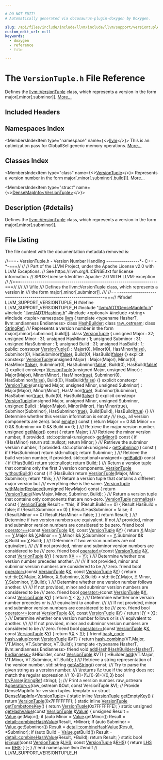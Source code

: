 ```yaml
---

# DO NOT EDIT!
# Automatically generated via docusaurus-plugin-doxygen by Doxygen.

slug: /api/files/include/include/llvm/include/llvm/support/versiontuple-h
custom_edit_url: null
keywords:
  - doxygen
  - reference
  - file

---
```





# The `VersionTuple.h` File Reference

<DoxygenPage pluginConfig={pluginConfig}>

Defines the <a href="/docs/api/classes/llvm/versiontuple">llvm::VersionTuple</a> class, which represents a version in the form major&#91;.minor&#91;.subminor&#93;&#93;. <a href="#details">More...</a>

## Included Headers

<IncludesList>
<IncludesListItem
  filePath="llvm/ADT/DenseMapInfo.h"
  permalink="/docs/api/files/include/include/llvm/include/llvm/adt/densemapinfo-h"
  isLocal="true" />
<IncludesListItem
  filePath="llvm/ADT/Hashing.h"
  permalink="/docs/api/files/include/include/llvm/include/llvm/adt/hashing-h"
  isLocal="true" />
<IncludesListItem
  filePath="optional"
  permalink=""
  isLocal="false" />
<IncludesListItem
  filePath="string"
  permalink=""
  isLocal="false" />
<IncludesListItem
  filePath="tuple"
  permalink=""
  isLocal="false" />
</IncludesList>

## Namespaces Index

<MembersIndex>

<MembersIndexItem
  type="namespace"
  name={<><a href="/docs/api/namespaces/llvm">llvm</a></>}>
This is an optimization pass for GlobalISel generic memory operations. <a href="/docs/api/namespaces/llvm/#details">More...</a>
</MembersIndexItem>

</MembersIndex>

## Classes Index

<MembersIndex>

<MembersIndexItem
  type="class"
  name={<><a href="/docs/api/classes/llvm/versiontuple">VersionTuple</a></>}>
Represents a version number in the form major&#91;.minor&#91;.subminor&#91;.build&#93;&#93;&#93;. <a href="/docs/api/classes/llvm/versiontuple/#details">More...</a>
</MembersIndexItem>

<MembersIndexItem
  type="struct"
  name={<><a href="/docs/api/structs/llvm/densemapinfo-8a7ad65a1a4ccab2a2a6090e1c9e73d8">DenseMapInfo&lt;VersionTuple&gt;</a></>}>
</MembersIndexItem>

</MembersIndex>

## Description {#details}

Defines the <a href="/docs/api/classes/llvm/versiontuple">llvm::VersionTuple</a> class, which represents a version in the form major&#91;.minor&#91;.subminor&#93;&#93;.

## File Listing

The file content with the documentation metadata removed is:

<ProgramListing>

<Link id="l00001" /><CodeLine lineNumber="1"><Highlight kind="comment">//===- VersionTuple.h - Version Number Handling -----------------&#42;- C++ -&#42;-===//</Highlight><Highlight kind="normal"></Highlight></CodeLine>
<Link id="l00002" /><CodeLine lineNumber="2"><Highlight kind="normal"></Highlight><Highlight kind="comment">//</Highlight><Highlight kind="normal"></Highlight></CodeLine>
<Link id="l00003" /><CodeLine lineNumber="3"><Highlight kind="normal"></Highlight><Highlight kind="comment">// Part of the LLVM Project, under the Apache License v2.0 with LLVM Exceptions.</Highlight><Highlight kind="normal"></Highlight></CodeLine>
<Link id="l00004" /><CodeLine lineNumber="4"><Highlight kind="normal"></Highlight><Highlight kind="comment">// See https://llvm.org/LICENSE.txt for license information.</Highlight><Highlight kind="normal"></Highlight></CodeLine>
<Link id="l00005" /><CodeLine lineNumber="5"><Highlight kind="normal"></Highlight><Highlight kind="comment">// SPDX-License-Identifier: Apache-2.0 WITH LLVM-exception</Highlight><Highlight kind="normal"></Highlight></CodeLine>
<Link id="l00006" /><CodeLine lineNumber="6"><Highlight kind="normal"></Highlight><Highlight kind="comment">//</Highlight><Highlight kind="normal"></Highlight></CodeLine>
<Link id="l00007" /><CodeLine lineNumber="7"><Highlight kind="normal"></Highlight><Highlight kind="comment">//===----------------------------------------------------------------------===//</Highlight><Highlight kind="comment"></Highlight></CodeLine>
<Link id="l00008" /><CodeLine lineNumber="8"><Highlight kind="comment">///</Highlight></CodeLine>
<Link id="l00009" /><CodeLine lineNumber="9"><Highlight kind="comment">/// \\file</Highlight></CodeLine>
<Link id="l00010" /><CodeLine lineNumber="10"><Highlight kind="comment">/// Defines the llvm::VersionTuple class, which represents a version in</Highlight></CodeLine>
<Link id="l00011" /><CodeLine lineNumber="11"><Highlight kind="comment">/// the form major&#91;.minor&#91;.subminor&#93;&#93;.</Highlight></CodeLine>
<Link id="l00012" /><CodeLine lineNumber="12"><Highlight kind="comment">///</Highlight><Highlight kind="normal"></Highlight></CodeLine>
<Link id="l00013" /><CodeLine lineNumber="13"><Highlight kind="normal"></Highlight><Highlight kind="comment">//===----------------------------------------------------------------------===//</Highlight><Highlight kind="normal"></Highlight></CodeLine>
<Link id="l00014" /><CodeLine lineNumber="14"><Highlight kind="normal"></Highlight><Highlight kind="preprocessor">#ifndef LLVM&#95;SUPPORT&#95;VERSIONTUPLE&#95;H</Highlight><Highlight kind="normal"></Highlight></CodeLine>
<Link id="l00015" /><CodeLine lineNumber="15"><Highlight kind="normal"></Highlight><Highlight kind="preprocessor">#define LLVM&#95;SUPPORT&#95;VERSIONTUPLE&#95;H</Highlight><Highlight kind="normal"></Highlight></CodeLine>
<Link id="l00016" /><CodeLine lineNumber="16"><Highlight kind="normal"></Highlight></CodeLine>
<Link id="l00017" /><CodeLine lineNumber="17"><Highlight kind="normal"></Highlight><Highlight kind="preprocessor">#include &quot;<a href="/docs/api/files/include/include/llvm/include/llvm/adt/densemapinfo-h">llvm/ADT/DenseMapInfo.h</a>&quot;</Highlight><Highlight kind="normal"></Highlight></CodeLine>
<Link id="l00018" /><CodeLine lineNumber="18"><Highlight kind="normal"></Highlight><Highlight kind="preprocessor">#include &quot;<a href="/docs/api/files/include/include/llvm/include/llvm/adt/hashing-h">llvm/ADT/Hashing.h</a>&quot;</Highlight><Highlight kind="normal"></Highlight></CodeLine>
<Link id="l00019" /><CodeLine lineNumber="19"><Highlight kind="normal"></Highlight><Highlight kind="preprocessor">#include &lt;optional&gt;</Highlight><Highlight kind="normal"></Highlight></CodeLine>
<Link id="l00020" /><CodeLine lineNumber="20"><Highlight kind="normal"></Highlight><Highlight kind="preprocessor">#include &lt;string&gt;</Highlight><Highlight kind="normal"></Highlight></CodeLine>
<Link id="l00021" /><CodeLine lineNumber="21"><Highlight kind="normal"></Highlight><Highlight kind="preprocessor">#include &lt;tuple&gt;</Highlight><Highlight kind="normal"></Highlight></CodeLine>
<Link id="l00022" /><CodeLine lineNumber="22"><Highlight kind="normal"></Highlight></CodeLine>
<Link id="l00023" /><CodeLine lineNumber="23"><Highlight kind="normal"></Highlight><Highlight kind="keyword">namespace </Highlight><Highlight kind="normal"><a href="/docs/api/namespaces/llvm">llvm</a> &#123;</Highlight></CodeLine>
<Link id="l00024" /><CodeLine lineNumber="24"><Highlight kind="normal"></Highlight><Highlight kind="keyword">template</Highlight><Highlight kind="normal"> &lt;</Highlight><Highlight kind="keyword">typename</Highlight><Highlight kind="normal"> HasherT, llvm::endianness Endianness&gt; </Highlight><Highlight kind="keyword">class </Highlight><Highlight kind="normal"><a href="/docs/api/classes/llvm/hashbuilder">HashBuilder</a>;</Highlight></CodeLine>
<Link id="l00025" /><CodeLine lineNumber="25"><Highlight kind="normal"></Highlight><Highlight kind="keyword">class </Highlight><Highlight kind="normal"><a href="/docs/api/classes/llvm/raw-ostream">raw&#95;ostream</a>;</Highlight></CodeLine>
<Link id="l00026" /><CodeLine lineNumber="26"><Highlight kind="normal"></Highlight><Highlight kind="keyword">class </Highlight><Highlight kind="normal"><a href="/docs/api/classes/llvm/stringref">StringRef</a>;</Highlight></CodeLine>
<Link id="l00027" /><CodeLine lineNumber="27"><Highlight kind="normal"></Highlight><Highlight kind="comment"></Highlight></CodeLine>
<Link id="l00028" /><CodeLine lineNumber="28"><Highlight kind="comment">/// Represents a version number in the form major&#91;.minor&#91;.subminor&#91;.build&#93;&#93;&#93;.</Highlight><Highlight kind="normal"></Highlight></CodeLine>
<Link id="l00029" /><CodeLine lineNumber="29" lineLink="/docs/api/classes/llvm/versiontuple"><Highlight kind="normal"></Highlight><Highlight kind="keyword">class </Highlight><Highlight kind="normal"><a href="/docs/api/classes/llvm/versiontuple/#ac6c47874ab14816c01461b8b80f422aa">VersionTuple</a> &#123;</Highlight></CodeLine>
<Link id="l00030" /><CodeLine lineNumber="30"><Highlight kind="normal">  </Highlight><Highlight kind="keywordtype">unsigned</Highlight><Highlight kind="normal"> Major : 32;</Highlight></CodeLine>
<Link id="l00031" /><CodeLine lineNumber="31"><Highlight kind="normal"></Highlight></CodeLine>
<Link id="l00032" /><CodeLine lineNumber="32"><Highlight kind="normal">  </Highlight><Highlight kind="keywordtype">unsigned</Highlight><Highlight kind="normal"> Minor : 31;</Highlight></CodeLine>
<Link id="l00033" /><CodeLine lineNumber="33"><Highlight kind="normal">  </Highlight><Highlight kind="keywordtype">unsigned</Highlight><Highlight kind="normal"> HasMinor : 1;</Highlight></CodeLine>
<Link id="l00034" /><CodeLine lineNumber="34"><Highlight kind="normal"></Highlight></CodeLine>
<Link id="l00035" /><CodeLine lineNumber="35"><Highlight kind="normal">  </Highlight><Highlight kind="keywordtype">unsigned</Highlight><Highlight kind="normal"> Subminor : 31;</Highlight></CodeLine>
<Link id="l00036" /><CodeLine lineNumber="36"><Highlight kind="normal">  </Highlight><Highlight kind="keywordtype">unsigned</Highlight><Highlight kind="normal"> HasSubminor : 1;</Highlight></CodeLine>
<Link id="l00037" /><CodeLine lineNumber="37"><Highlight kind="normal"></Highlight></CodeLine>
<Link id="l00038" /><CodeLine lineNumber="38"><Highlight kind="normal">  </Highlight><Highlight kind="keywordtype">unsigned</Highlight><Highlight kind="normal"> Build : 31;</Highlight></CodeLine>
<Link id="l00039" /><CodeLine lineNumber="39"><Highlight kind="normal">  </Highlight><Highlight kind="keywordtype">unsigned</Highlight><Highlight kind="normal"> HasBuild : 1;</Highlight></CodeLine>
<Link id="l00040" /><CodeLine lineNumber="40"><Highlight kind="normal"></Highlight></CodeLine>
<Link id="l00041" /><CodeLine lineNumber="41"><Highlight kind="normal"></Highlight><Highlight kind="keyword">public</Highlight><Highlight kind="normal">:</Highlight></CodeLine>
<Link id="l00042" /><CodeLine lineNumber="42" lineLink="/docs/api/classes/llvm/versiontuple/#ac6c47874ab14816c01461b8b80f422aa"><Highlight kind="normal">  </Highlight><Highlight kind="keyword">constexpr</Highlight><Highlight kind="normal"> <a href="/docs/api/classes/llvm/versiontuple/#ac6c47874ab14816c01461b8b80f422aa">VersionTuple</a>()</Highlight></CodeLine>
<Link id="l00043" /><CodeLine lineNumber="43"><Highlight kind="normal">      : Major(0), Minor(0), HasMinor(<a href="/docs/api/namespaces/false">false</a>), Subminor(0), HasSubminor(<a href="/docs/api/namespaces/false">false</a>),</Highlight></CodeLine>
<Link id="l00044" /><CodeLine lineNumber="44"><Highlight kind="normal">        Build(0), HasBuild(<a href="/docs/api/namespaces/false">false</a>) &#123;&#125;</Highlight></CodeLine>
<Link id="l00045" /><CodeLine lineNumber="45"><Highlight kind="normal"></Highlight></CodeLine>
<Link id="l00046" /><CodeLine lineNumber="46" lineLink="/docs/api/classes/llvm/versiontuple/#a0029509361e728cbc8473bd70e946dcc"><Highlight kind="normal">  </Highlight><Highlight kind="keyword">explicit</Highlight><Highlight kind="normal"> </Highlight><Highlight kind="keyword">constexpr</Highlight><Highlight kind="normal"> <a href="/docs/api/classes/llvm/versiontuple/#a0029509361e728cbc8473bd70e946dcc">VersionTuple</a>(</Highlight><Highlight kind="keywordtype">unsigned</Highlight><Highlight kind="normal"> Major)</Highlight></CodeLine>
<Link id="l00047" /><CodeLine lineNumber="47"><Highlight kind="normal">      : Major(Major), Minor(0), HasMinor(<a href="/docs/api/namespaces/false">false</a>), Subminor(0),</Highlight></CodeLine>
<Link id="l00048" /><CodeLine lineNumber="48"><Highlight kind="normal">        HasSubminor(<a href="/docs/api/namespaces/false">false</a>), Build(0), HasBuild(<a href="/docs/api/namespaces/false">false</a>) &#123;&#125;</Highlight></CodeLine>
<Link id="l00049" /><CodeLine lineNumber="49"><Highlight kind="normal"></Highlight></CodeLine>
<Link id="l00050" /><CodeLine lineNumber="50" lineLink="/docs/api/classes/llvm/versiontuple/#a4fafd300d1f91dde5d25088bdd016a48"><Highlight kind="normal">  </Highlight><Highlight kind="keyword">explicit</Highlight><Highlight kind="normal"> </Highlight><Highlight kind="keyword">constexpr</Highlight><Highlight kind="normal"> <a href="/docs/api/classes/llvm/versiontuple/#a4fafd300d1f91dde5d25088bdd016a48">VersionTuple</a>(</Highlight><Highlight kind="keywordtype">unsigned</Highlight><Highlight kind="normal"> Major, </Highlight><Highlight kind="keywordtype">unsigned</Highlight><Highlight kind="normal"> Minor)</Highlight></CodeLine>
<Link id="l00051" /><CodeLine lineNumber="51"><Highlight kind="normal">      : Major(Major), Minor(Minor), HasMinor(<a href="/docs/api/files/lib/lib/analysis/basicaliasanalysis-cpp/#af6d5cafbdfc5313e65d990120021a3ec">true</a>), Subminor(0),</Highlight></CodeLine>
<Link id="l00052" /><CodeLine lineNumber="52"><Highlight kind="normal">        HasSubminor(<a href="/docs/api/namespaces/false">false</a>), Build(0), HasBuild(<a href="/docs/api/namespaces/false">false</a>) &#123;&#125;</Highlight></CodeLine>
<Link id="l00053" /><CodeLine lineNumber="53"><Highlight kind="normal"></Highlight></CodeLine>
<Link id="l00054" /><CodeLine lineNumber="54" lineLink="/docs/api/classes/llvm/versiontuple/#a17cefd8047b48e93204f487c3a8ccd35"><Highlight kind="normal">  </Highlight><Highlight kind="keyword">explicit</Highlight><Highlight kind="normal"> </Highlight><Highlight kind="keyword">constexpr</Highlight><Highlight kind="normal"> <a href="/docs/api/classes/llvm/versiontuple/#a17cefd8047b48e93204f487c3a8ccd35">VersionTuple</a>(</Highlight><Highlight kind="keywordtype">unsigned</Highlight><Highlight kind="normal"> Major, </Highlight><Highlight kind="keywordtype">unsigned</Highlight><Highlight kind="normal"> Minor,</Highlight></CodeLine>
<Link id="l00055" /><CodeLine lineNumber="55"><Highlight kind="normal">                                  </Highlight><Highlight kind="keywordtype">unsigned</Highlight><Highlight kind="normal"> Subminor)</Highlight></CodeLine>
<Link id="l00056" /><CodeLine lineNumber="56"><Highlight kind="normal">      : Major(Major), Minor(Minor), HasMinor(<a href="/docs/api/files/lib/lib/analysis/basicaliasanalysis-cpp/#af6d5cafbdfc5313e65d990120021a3ec">true</a>), Subminor(Subminor),</Highlight></CodeLine>
<Link id="l00057" /><CodeLine lineNumber="57"><Highlight kind="normal">        HasSubminor(<a href="/docs/api/files/lib/lib/analysis/basicaliasanalysis-cpp/#af6d5cafbdfc5313e65d990120021a3ec">true</a>), Build(0), HasBuild(<a href="/docs/api/namespaces/false">false</a>) &#123;&#125;</Highlight></CodeLine>
<Link id="l00058" /><CodeLine lineNumber="58"><Highlight kind="normal"></Highlight></CodeLine>
<Link id="l00059" /><CodeLine lineNumber="59" lineLink="/docs/api/classes/llvm/versiontuple/#a11e84ec3d50c411590ee1f544f925526"><Highlight kind="normal">  </Highlight><Highlight kind="keyword">explicit</Highlight><Highlight kind="normal"> </Highlight><Highlight kind="keyword">constexpr</Highlight><Highlight kind="normal"> <a href="/docs/api/classes/llvm/versiontuple/#a11e84ec3d50c411590ee1f544f925526">VersionTuple</a>(</Highlight><Highlight kind="keywordtype">unsigned</Highlight><Highlight kind="normal"> Major, </Highlight><Highlight kind="keywordtype">unsigned</Highlight><Highlight kind="normal"> Minor,</Highlight></CodeLine>
<Link id="l00060" /><CodeLine lineNumber="60"><Highlight kind="normal">                                  </Highlight><Highlight kind="keywordtype">unsigned</Highlight><Highlight kind="normal"> Subminor, </Highlight><Highlight kind="keywordtype">unsigned</Highlight><Highlight kind="normal"> Build)</Highlight></CodeLine>
<Link id="l00061" /><CodeLine lineNumber="61"><Highlight kind="normal">      : Major(Major), Minor(Minor), HasMinor(<a href="/docs/api/files/lib/lib/analysis/basicaliasanalysis-cpp/#af6d5cafbdfc5313e65d990120021a3ec">true</a>), Subminor(Subminor),</Highlight></CodeLine>
<Link id="l00062" /><CodeLine lineNumber="62"><Highlight kind="normal">        HasSubminor(<a href="/docs/api/files/lib/lib/analysis/basicaliasanalysis-cpp/#af6d5cafbdfc5313e65d990120021a3ec">true</a>), Build(Build), HasBuild(<a href="/docs/api/files/lib/lib/analysis/basicaliasanalysis-cpp/#af6d5cafbdfc5313e65d990120021a3ec">true</a>) &#123;&#125;</Highlight></CodeLine>
<Link id="l00063" /><CodeLine lineNumber="63"><Highlight kind="normal"></Highlight><Highlight kind="comment"></Highlight></CodeLine>
<Link id="l00064" /><CodeLine lineNumber="64"><Highlight kind="comment">  /// Determine whether this version information is empty</Highlight></CodeLine>
<Link id="l00065" /><CodeLine lineNumber="65"><Highlight kind="comment">  /// (e.g., all version components are zero).</Highlight><Highlight kind="normal"></Highlight></CodeLine>
<Link id="l00066" /><CodeLine lineNumber="66" lineLink="/docs/api/classes/llvm/versiontuple/#ad07e5841d788dc29bdda972b3f92be6b"><Highlight kind="normal">  </Highlight><Highlight kind="keywordtype">bool</Highlight><Highlight kind="normal"> <a href="/docs/api/classes/llvm/versiontuple/#ad07e5841d788dc29bdda972b3f92be6b">empty</a>()</Highlight><Highlight kind="keyword"> const </Highlight><Highlight kind="normal">&#123;</Highlight></CodeLine>
<Link id="l00067" /><CodeLine lineNumber="67"><Highlight kind="normal">    </Highlight><Highlight kind="keywordflow">return</Highlight><Highlight kind="normal"> Major == 0 &amp;&amp; Minor == 0 &amp;&amp; Subminor == 0 &amp;&amp; Build == 0;</Highlight></CodeLine>
<Link id="l00068" /><CodeLine lineNumber="68"><Highlight kind="normal">  &#125;</Highlight></CodeLine>
<Link id="l00069" /><CodeLine lineNumber="69"><Highlight kind="normal"></Highlight><Highlight kind="comment"></Highlight></CodeLine>
<Link id="l00070" /><CodeLine lineNumber="70"><Highlight kind="comment">  /// Retrieve the major version number.</Highlight><Highlight kind="normal"></Highlight></CodeLine>
<Link id="l00071" /><CodeLine lineNumber="71" lineLink="/docs/api/classes/llvm/versiontuple/#a56a72b8793b8e0df7217c9b19a83320b"><Highlight kind="normal">  </Highlight><Highlight kind="keywordtype">unsigned</Highlight><Highlight kind="normal"> <a href="/docs/api/classes/llvm/versiontuple/#a56a72b8793b8e0df7217c9b19a83320b">getMajor</a>()</Highlight><Highlight kind="keyword"> const </Highlight><Highlight kind="normal">&#123; </Highlight><Highlight kind="keywordflow">return</Highlight><Highlight kind="normal"> Major; &#125;</Highlight></CodeLine>
<Link id="l00072" /><CodeLine lineNumber="72"><Highlight kind="normal"></Highlight><Highlight kind="comment"></Highlight></CodeLine>
<Link id="l00073" /><CodeLine lineNumber="73"><Highlight kind="comment">  /// Retrieve the minor version number, if provided.</Highlight><Highlight kind="normal"></Highlight></CodeLine>
<Link id="l00074" /><CodeLine lineNumber="74" lineLink="/docs/api/classes/llvm/versiontuple/#af16679f141c8a480a1e6dcc0b8bcf5de"><Highlight kind="normal">  std::optional&lt;unsigned&gt; <a href="/docs/api/classes/llvm/versiontuple/#af16679f141c8a480a1e6dcc0b8bcf5de">getMinor</a>()</Highlight><Highlight kind="keyword"> const </Highlight><Highlight kind="normal">&#123;</Highlight></CodeLine>
<Link id="l00075" /><CodeLine lineNumber="75"><Highlight kind="normal">    </Highlight><Highlight kind="keywordflow">if</Highlight><Highlight kind="normal"> (!HasMinor)</Highlight></CodeLine>
<Link id="l00076" /><CodeLine lineNumber="76"><Highlight kind="normal">      </Highlight><Highlight kind="keywordflow">return</Highlight><Highlight kind="normal"> std::nullopt;</Highlight></CodeLine>
<Link id="l00077" /><CodeLine lineNumber="77"><Highlight kind="normal">    </Highlight><Highlight kind="keywordflow">return</Highlight><Highlight kind="normal"> Minor;</Highlight></CodeLine>
<Link id="l00078" /><CodeLine lineNumber="78"><Highlight kind="normal">  &#125;</Highlight></CodeLine>
<Link id="l00079" /><CodeLine lineNumber="79"><Highlight kind="normal"></Highlight><Highlight kind="comment"></Highlight></CodeLine>
<Link id="l00080" /><CodeLine lineNumber="80"><Highlight kind="comment">  /// Retrieve the subminor version number, if provided.</Highlight><Highlight kind="normal"></Highlight></CodeLine>
<Link id="l00081" /><CodeLine lineNumber="81" lineLink="/docs/api/classes/llvm/versiontuple/#aa338b51f08e9ffa7fb62c92276d9c7a6"><Highlight kind="normal">  std::optional&lt;unsigned&gt; <a href="/docs/api/classes/llvm/versiontuple/#aa338b51f08e9ffa7fb62c92276d9c7a6">getSubminor</a>()</Highlight><Highlight kind="keyword"> const </Highlight><Highlight kind="normal">&#123;</Highlight></CodeLine>
<Link id="l00082" /><CodeLine lineNumber="82"><Highlight kind="normal">    </Highlight><Highlight kind="keywordflow">if</Highlight><Highlight kind="normal"> (!HasSubminor)</Highlight></CodeLine>
<Link id="l00083" /><CodeLine lineNumber="83"><Highlight kind="normal">      </Highlight><Highlight kind="keywordflow">return</Highlight><Highlight kind="normal"> std::nullopt;</Highlight></CodeLine>
<Link id="l00084" /><CodeLine lineNumber="84"><Highlight kind="normal">    </Highlight><Highlight kind="keywordflow">return</Highlight><Highlight kind="normal"> Subminor;</Highlight></CodeLine>
<Link id="l00085" /><CodeLine lineNumber="85"><Highlight kind="normal">  &#125;</Highlight></CodeLine>
<Link id="l00086" /><CodeLine lineNumber="86"><Highlight kind="normal"></Highlight><Highlight kind="comment"></Highlight></CodeLine>
<Link id="l00087" /><CodeLine lineNumber="87"><Highlight kind="comment">  /// Retrieve the build version number, if provided.</Highlight><Highlight kind="normal"></Highlight></CodeLine>
<Link id="l00088" /><CodeLine lineNumber="88" lineLink="/docs/api/classes/llvm/versiontuple/#a0b8d89db4df7a9531acda660c39fe064"><Highlight kind="normal">  std::optional&lt;unsigned&gt; <a href="/docs/api/classes/llvm/versiontuple/#a0b8d89db4df7a9531acda660c39fe064">getBuild</a>()</Highlight><Highlight kind="keyword"> const </Highlight><Highlight kind="normal">&#123;</Highlight></CodeLine>
<Link id="l00089" /><CodeLine lineNumber="89"><Highlight kind="normal">    </Highlight><Highlight kind="keywordflow">if</Highlight><Highlight kind="normal"> (!HasBuild)</Highlight></CodeLine>
<Link id="l00090" /><CodeLine lineNumber="90"><Highlight kind="normal">      </Highlight><Highlight kind="keywordflow">return</Highlight><Highlight kind="normal"> std::nullopt;</Highlight></CodeLine>
<Link id="l00091" /><CodeLine lineNumber="91"><Highlight kind="normal">    </Highlight><Highlight kind="keywordflow">return</Highlight><Highlight kind="normal"> Build;</Highlight></CodeLine>
<Link id="l00092" /><CodeLine lineNumber="92"><Highlight kind="normal">  &#125;</Highlight></CodeLine>
<Link id="l00093" /><CodeLine lineNumber="93"><Highlight kind="normal"></Highlight><Highlight kind="comment"></Highlight></CodeLine>
<Link id="l00094" /><CodeLine lineNumber="94"><Highlight kind="comment">  /// Return a version tuple that contains only the first 3 version components.</Highlight><Highlight kind="normal"></Highlight></CodeLine>
<Link id="l00095" /><CodeLine lineNumber="95" lineLink="/docs/api/classes/llvm/versiontuple/#adc90095092925304e8aafb24578d34df"><Highlight kind="normal">  <a href="/docs/api/classes/llvm/versiontuple/#ac6c47874ab14816c01461b8b80f422aa">VersionTuple</a> <a href="/docs/api/classes/llvm/versiontuple/#adc90095092925304e8aafb24578d34df">withoutBuild</a>()</Highlight><Highlight kind="keyword"> const </Highlight><Highlight kind="normal">&#123;</Highlight></CodeLine>
<Link id="l00096" /><CodeLine lineNumber="96"><Highlight kind="normal">    </Highlight><Highlight kind="keywordflow">if</Highlight><Highlight kind="normal"> (HasBuild)</Highlight></CodeLine>
<Link id="l00097" /><CodeLine lineNumber="97"><Highlight kind="normal">      </Highlight><Highlight kind="keywordflow">return</Highlight><Highlight kind="normal"> <a href="/docs/api/classes/llvm/versiontuple/#ac6c47874ab14816c01461b8b80f422aa">VersionTuple</a>(Major, Minor, Subminor);</Highlight></CodeLine>
<Link id="l00098" /><CodeLine lineNumber="98"><Highlight kind="normal">    </Highlight><Highlight kind="keywordflow">return</Highlight><Highlight kind="normal"> &#42;</Highlight><Highlight kind="keyword">this</Highlight><Highlight kind="normal">;</Highlight></CodeLine>
<Link id="l00099" /><CodeLine lineNumber="99"><Highlight kind="normal">  &#125;</Highlight></CodeLine>
<Link id="l00100" /><CodeLine lineNumber="100"><Highlight kind="normal"></Highlight><Highlight kind="comment"></Highlight></CodeLine>
<Link id="l00101" /><CodeLine lineNumber="101"><Highlight kind="comment">  /// Return a version tuple that contains a different major version but</Highlight></CodeLine>
<Link id="l00102" /><CodeLine lineNumber="102"><Highlight kind="comment">  /// everything else is the same.</Highlight><Highlight kind="normal"></Highlight></CodeLine>
<Link id="l00103" /><CodeLine lineNumber="103" lineLink="/docs/api/classes/llvm/versiontuple/#acb88b8d5103f0af97a7d734a5f440d53"><Highlight kind="normal">  <a href="/docs/api/classes/llvm/versiontuple/#ac6c47874ab14816c01461b8b80f422aa">VersionTuple</a> <a href="/docs/api/classes/llvm/versiontuple/#acb88b8d5103f0af97a7d734a5f440d53">withMajorReplaced</a>(</Highlight><Highlight kind="keywordtype">unsigned</Highlight><Highlight kind="normal"> NewMajor)</Highlight><Highlight kind="keyword"> const </Highlight><Highlight kind="normal">&#123;</Highlight></CodeLine>
<Link id="l00104" /><CodeLine lineNumber="104"><Highlight kind="normal">    </Highlight><Highlight kind="keywordflow">return</Highlight><Highlight kind="normal"> <a href="/docs/api/classes/llvm/versiontuple/#ac6c47874ab14816c01461b8b80f422aa">VersionTuple</a>(NewMajor, Minor, Subminor, Build);</Highlight></CodeLine>
<Link id="l00105" /><CodeLine lineNumber="105"><Highlight kind="normal">  &#125;</Highlight></CodeLine>
<Link id="l00106" /><CodeLine lineNumber="106"><Highlight kind="normal"></Highlight><Highlight kind="comment"></Highlight></CodeLine>
<Link id="l00107" /><CodeLine lineNumber="107"><Highlight kind="comment">  /// Return a version tuple that contains only components that are non-zero.</Highlight><Highlight kind="normal"></Highlight></CodeLine>
<Link id="l00108" /><CodeLine lineNumber="108" lineLink="/docs/api/classes/llvm/versiontuple/#a9bd6dd1998046863777a94bcf2ac65db"><Highlight kind="normal">  <a href="/docs/api/classes/llvm/versiontuple/#ac6c47874ab14816c01461b8b80f422aa">VersionTuple</a> <a href="/docs/api/classes/llvm/versiontuple/#a9bd6dd1998046863777a94bcf2ac65db">normalize</a>()</Highlight><Highlight kind="keyword"> const </Highlight><Highlight kind="normal">&#123;</Highlight></CodeLine>
<Link id="l00109" /><CodeLine lineNumber="109"><Highlight kind="normal">    <a href="/docs/api/classes/llvm/versiontuple/#ac6c47874ab14816c01461b8b80f422aa">VersionTuple</a> Result = &#42;</Highlight><Highlight kind="keyword">this</Highlight><Highlight kind="normal">;</Highlight></CodeLine>
<Link id="l00110" /><CodeLine lineNumber="110"><Highlight kind="normal">    </Highlight><Highlight kind="keywordflow">if</Highlight><Highlight kind="normal"> (Result.Build == 0) &#123;</Highlight></CodeLine>
<Link id="l00111" /><CodeLine lineNumber="111"><Highlight kind="normal">      Result.HasBuild = </Highlight><Highlight kind="keyword">false</Highlight><Highlight kind="normal">;</Highlight></CodeLine>
<Link id="l00112" /><CodeLine lineNumber="112"><Highlight kind="normal">      </Highlight><Highlight kind="keywordflow">if</Highlight><Highlight kind="normal"> (Result.Subminor == 0) &#123;</Highlight></CodeLine>
<Link id="l00113" /><CodeLine lineNumber="113"><Highlight kind="normal">        Result.HasSubminor = </Highlight><Highlight kind="keyword">false</Highlight><Highlight kind="normal">;</Highlight></CodeLine>
<Link id="l00114" /><CodeLine lineNumber="114"><Highlight kind="normal">        </Highlight><Highlight kind="keywordflow">if</Highlight><Highlight kind="normal"> (Result.Minor == 0)</Highlight></CodeLine>
<Link id="l00115" /><CodeLine lineNumber="115"><Highlight kind="normal">          Result.HasMinor = </Highlight><Highlight kind="keyword">false</Highlight><Highlight kind="normal">;</Highlight></CodeLine>
<Link id="l00116" /><CodeLine lineNumber="116"><Highlight kind="normal">      &#125;</Highlight></CodeLine>
<Link id="l00117" /><CodeLine lineNumber="117"><Highlight kind="normal">    &#125;</Highlight></CodeLine>
<Link id="l00118" /><CodeLine lineNumber="118"><Highlight kind="normal">    </Highlight><Highlight kind="keywordflow">return</Highlight><Highlight kind="normal"> Result;</Highlight></CodeLine>
<Link id="l00119" /><CodeLine lineNumber="119"><Highlight kind="normal">  &#125;</Highlight></CodeLine>
<Link id="l00120" /><CodeLine lineNumber="120"><Highlight kind="normal"></Highlight><Highlight kind="comment"></Highlight></CodeLine>
<Link id="l00121" /><CodeLine lineNumber="121"><Highlight kind="comment">  /// Determine if two version numbers are equivalent. If not</Highlight></CodeLine>
<Link id="l00122" /><CodeLine lineNumber="122"><Highlight kind="comment">  /// provided, minor and subminor version numbers are considered to be zero.</Highlight><Highlight kind="normal"></Highlight></CodeLine>
<Link id="l00123" /><CodeLine lineNumber="123" lineLink="/docs/api/classes/llvm/versiontuple/#ae7e9308b6336e026f1f64d6e032f6568"><Highlight kind="normal">  </Highlight><Highlight kind="keyword">friend</Highlight><Highlight kind="normal"> </Highlight><Highlight kind="keywordtype">bool</Highlight><Highlight kind="normal"> <a href="/docs/api/classes/llvm/versiontuple/#ae7e9308b6336e026f1f64d6e032f6568">operator==</a>(</Highlight><Highlight kind="keyword">const</Highlight><Highlight kind="normal"> <a href="/docs/api/classes/llvm/versiontuple/#ac6c47874ab14816c01461b8b80f422aa">VersionTuple</a> &amp;<a href="/docs/api/files/lib/lib/tablegen/tablegenbackendskeleton-cpp/#ab60f28d7a141ac46ccc200176a1bca8b">X</a>, </Highlight><Highlight kind="keyword">const</Highlight><Highlight kind="normal"> <a href="/docs/api/classes/llvm/versiontuple/#ac6c47874ab14816c01461b8b80f422aa">VersionTuple</a> &amp;<a href="/docs/api/files/lib/lib/tablegen/tablegenbackendskeleton-cpp/#a262774d3e5186511427e5b2414a85f7f">Y</a>) &#123;</Highlight></CodeLine>
<Link id="l00124" /><CodeLine lineNumber="124"><Highlight kind="normal">    </Highlight><Highlight kind="keywordflow">return</Highlight><Highlight kind="normal"> <a href="/docs/api/files/lib/lib/tablegen/tablegenbackendskeleton-cpp/#ab60f28d7a141ac46ccc200176a1bca8b">X</a>.Major == <a href="/docs/api/files/lib/lib/tablegen/tablegenbackendskeleton-cpp/#a262774d3e5186511427e5b2414a85f7f">Y</a>.Major &amp;&amp; <a href="/docs/api/files/lib/lib/tablegen/tablegenbackendskeleton-cpp/#ab60f28d7a141ac46ccc200176a1bca8b">X</a>.Minor == <a href="/docs/api/files/lib/lib/tablegen/tablegenbackendskeleton-cpp/#a262774d3e5186511427e5b2414a85f7f">Y</a>.Minor &amp;&amp;</Highlight></CodeLine>
<Link id="l00125" /><CodeLine lineNumber="125"><Highlight kind="normal">           <a href="/docs/api/files/lib/lib/tablegen/tablegenbackendskeleton-cpp/#ab60f28d7a141ac46ccc200176a1bca8b">X</a>.Subminor == <a href="/docs/api/files/lib/lib/tablegen/tablegenbackendskeleton-cpp/#a262774d3e5186511427e5b2414a85f7f">Y</a>.Subminor &amp;&amp; <a href="/docs/api/files/lib/lib/tablegen/tablegenbackendskeleton-cpp/#ab60f28d7a141ac46ccc200176a1bca8b">X</a>.Build == <a href="/docs/api/files/lib/lib/tablegen/tablegenbackendskeleton-cpp/#a262774d3e5186511427e5b2414a85f7f">Y</a>.Build;</Highlight></CodeLine>
<Link id="l00126" /><CodeLine lineNumber="126"><Highlight kind="normal">  &#125;</Highlight></CodeLine>
<Link id="l00127" /><CodeLine lineNumber="127"><Highlight kind="normal"></Highlight><Highlight kind="comment"></Highlight></CodeLine>
<Link id="l00128" /><CodeLine lineNumber="128"><Highlight kind="comment">  /// Determine if two version numbers are not equivalent.</Highlight></CodeLine>
<Link id="l00129" /><CodeLine lineNumber="129"><Highlight kind="comment">  ///</Highlight></CodeLine>
<Link id="l00130" /><CodeLine lineNumber="130"><Highlight kind="comment">  /// If not provided, minor and subminor version numbers are considered to be</Highlight></CodeLine>
<Link id="l00131" /><CodeLine lineNumber="131"><Highlight kind="comment">  /// zero.</Highlight><Highlight kind="normal"></Highlight></CodeLine>
<Link id="l00132" /><CodeLine lineNumber="132" lineLink="/docs/api/classes/llvm/versiontuple/#a2df0d29865eb0a29cb5a3949d15d5c87"><Highlight kind="normal">  </Highlight><Highlight kind="keyword">friend</Highlight><Highlight kind="normal"> </Highlight><Highlight kind="keywordtype">bool</Highlight><Highlight kind="normal"> <a href="/docs/api/classes/llvm/versiontuple/#a2df0d29865eb0a29cb5a3949d15d5c87">operator!=</a>(</Highlight><Highlight kind="keyword">const</Highlight><Highlight kind="normal"> <a href="/docs/api/classes/llvm/versiontuple/#ac6c47874ab14816c01461b8b80f422aa">VersionTuple</a> &amp;<a href="/docs/api/files/lib/lib/tablegen/tablegenbackendskeleton-cpp/#ab60f28d7a141ac46ccc200176a1bca8b">X</a>, </Highlight><Highlight kind="keyword">const</Highlight><Highlight kind="normal"> <a href="/docs/api/classes/llvm/versiontuple/#ac6c47874ab14816c01461b8b80f422aa">VersionTuple</a> &amp;<a href="/docs/api/files/lib/lib/tablegen/tablegenbackendskeleton-cpp/#a262774d3e5186511427e5b2414a85f7f">Y</a>) &#123;</Highlight></CodeLine>
<Link id="l00133" /><CodeLine lineNumber="133"><Highlight kind="normal">    </Highlight><Highlight kind="keywordflow">return</Highlight><Highlight kind="normal"> !(<a href="/docs/api/files/lib/lib/tablegen/tablegenbackendskeleton-cpp/#ab60f28d7a141ac46ccc200176a1bca8b">X</a> == <a href="/docs/api/files/lib/lib/tablegen/tablegenbackendskeleton-cpp/#a262774d3e5186511427e5b2414a85f7f">Y</a>);</Highlight></CodeLine>
<Link id="l00134" /><CodeLine lineNumber="134"><Highlight kind="normal">  &#125;</Highlight></CodeLine>
<Link id="l00135" /><CodeLine lineNumber="135"><Highlight kind="normal"></Highlight><Highlight kind="comment"></Highlight></CodeLine>
<Link id="l00136" /><CodeLine lineNumber="136"><Highlight kind="comment">  /// Determine whether one version number precedes another.</Highlight></CodeLine>
<Link id="l00137" /><CodeLine lineNumber="137"><Highlight kind="comment">  ///</Highlight></CodeLine>
<Link id="l00138" /><CodeLine lineNumber="138"><Highlight kind="comment">  /// If not provided, minor and subminor version numbers are considered to be</Highlight></CodeLine>
<Link id="l00139" /><CodeLine lineNumber="139"><Highlight kind="comment">  /// zero.</Highlight><Highlight kind="normal"></Highlight></CodeLine>
<Link id="l00140" /><CodeLine lineNumber="140" lineLink="/docs/api/classes/llvm/versiontuple/#a39cddc153cb3f1ef644fb30db5734b15"><Highlight kind="normal">  </Highlight><Highlight kind="keyword">friend</Highlight><Highlight kind="normal"> </Highlight><Highlight kind="keywordtype">bool</Highlight><Highlight kind="normal"> <a href="/docs/api/classes/llvm/versiontuple/#a39cddc153cb3f1ef644fb30db5734b15">operator&lt;</a>(</Highlight><Highlight kind="keyword">const</Highlight><Highlight kind="normal"> <a href="/docs/api/classes/llvm/versiontuple/#ac6c47874ab14816c01461b8b80f422aa">VersionTuple</a> &amp;<a href="/docs/api/files/lib/lib/tablegen/tablegenbackendskeleton-cpp/#ab60f28d7a141ac46ccc200176a1bca8b">X</a>, </Highlight><Highlight kind="keyword">const</Highlight><Highlight kind="normal"> <a href="/docs/api/classes/llvm/versiontuple/#ac6c47874ab14816c01461b8b80f422aa">VersionTuple</a> &amp;<a href="/docs/api/files/lib/lib/tablegen/tablegenbackendskeleton-cpp/#a262774d3e5186511427e5b2414a85f7f">Y</a>) &#123;</Highlight></CodeLine>
<Link id="l00141" /><CodeLine lineNumber="141"><Highlight kind="normal">    </Highlight><Highlight kind="keywordflow">return</Highlight><Highlight kind="normal"> std::tie(<a href="/docs/api/files/lib/lib/tablegen/tablegenbackendskeleton-cpp/#ab60f28d7a141ac46ccc200176a1bca8b">X</a>.Major, <a href="/docs/api/files/lib/lib/tablegen/tablegenbackendskeleton-cpp/#ab60f28d7a141ac46ccc200176a1bca8b">X</a>.Minor, <a href="/docs/api/files/lib/lib/tablegen/tablegenbackendskeleton-cpp/#ab60f28d7a141ac46ccc200176a1bca8b">X</a>.Subminor, <a href="/docs/api/files/lib/lib/tablegen/tablegenbackendskeleton-cpp/#ab60f28d7a141ac46ccc200176a1bca8b">X</a>.Build) &lt;</Highlight></CodeLine>
<Link id="l00142" /><CodeLine lineNumber="142"><Highlight kind="normal">           std::tie(<a href="/docs/api/files/lib/lib/tablegen/tablegenbackendskeleton-cpp/#a262774d3e5186511427e5b2414a85f7f">Y</a>.Major, <a href="/docs/api/files/lib/lib/tablegen/tablegenbackendskeleton-cpp/#a262774d3e5186511427e5b2414a85f7f">Y</a>.Minor, <a href="/docs/api/files/lib/lib/tablegen/tablegenbackendskeleton-cpp/#a262774d3e5186511427e5b2414a85f7f">Y</a>.Subminor, <a href="/docs/api/files/lib/lib/tablegen/tablegenbackendskeleton-cpp/#a262774d3e5186511427e5b2414a85f7f">Y</a>.Build);</Highlight></CodeLine>
<Link id="l00143" /><CodeLine lineNumber="143"><Highlight kind="normal">  &#125;</Highlight></CodeLine>
<Link id="l00144" /><CodeLine lineNumber="144"><Highlight kind="normal"></Highlight><Highlight kind="comment"></Highlight></CodeLine>
<Link id="l00145" /><CodeLine lineNumber="145"><Highlight kind="comment">  /// Determine whether one version number follows another.</Highlight></CodeLine>
<Link id="l00146" /><CodeLine lineNumber="146"><Highlight kind="comment">  ///</Highlight></CodeLine>
<Link id="l00147" /><CodeLine lineNumber="147"><Highlight kind="comment">  /// If not provided, minor and subminor version numbers are considered to be</Highlight></CodeLine>
<Link id="l00148" /><CodeLine lineNumber="148"><Highlight kind="comment">  /// zero.</Highlight><Highlight kind="normal"></Highlight></CodeLine>
<Link id="l00149" /><CodeLine lineNumber="149" lineLink="/docs/api/classes/llvm/versiontuple/#af2c7a3c38cdcec673b1b89ae99a6f73b"><Highlight kind="normal">  </Highlight><Highlight kind="keyword">friend</Highlight><Highlight kind="normal"> </Highlight><Highlight kind="keywordtype">bool</Highlight><Highlight kind="normal"> <a href="/docs/api/classes/llvm/versiontuple/#af2c7a3c38cdcec673b1b89ae99a6f73b">operator&gt;</a>(</Highlight><Highlight kind="keyword">const</Highlight><Highlight kind="normal"> <a href="/docs/api/classes/llvm/versiontuple/#ac6c47874ab14816c01461b8b80f422aa">VersionTuple</a> &amp;<a href="/docs/api/files/lib/lib/tablegen/tablegenbackendskeleton-cpp/#ab60f28d7a141ac46ccc200176a1bca8b">X</a>, </Highlight><Highlight kind="keyword">const</Highlight><Highlight kind="normal"> <a href="/docs/api/classes/llvm/versiontuple/#ac6c47874ab14816c01461b8b80f422aa">VersionTuple</a> &amp;<a href="/docs/api/files/lib/lib/tablegen/tablegenbackendskeleton-cpp/#a262774d3e5186511427e5b2414a85f7f">Y</a>) &#123;</Highlight></CodeLine>
<Link id="l00150" /><CodeLine lineNumber="150"><Highlight kind="normal">    </Highlight><Highlight kind="keywordflow">return</Highlight><Highlight kind="normal"> <a href="/docs/api/files/lib/lib/tablegen/tablegenbackendskeleton-cpp/#a262774d3e5186511427e5b2414a85f7f">Y</a> &lt; <a href="/docs/api/files/lib/lib/tablegen/tablegenbackendskeleton-cpp/#ab60f28d7a141ac46ccc200176a1bca8b">X</a>;</Highlight></CodeLine>
<Link id="l00151" /><CodeLine lineNumber="151"><Highlight kind="normal">  &#125;</Highlight></CodeLine>
<Link id="l00152" /><CodeLine lineNumber="152"><Highlight kind="normal"></Highlight><Highlight kind="comment"></Highlight></CodeLine>
<Link id="l00153" /><CodeLine lineNumber="153"><Highlight kind="comment">  /// Determine whether one version number precedes or is</Highlight></CodeLine>
<Link id="l00154" /><CodeLine lineNumber="154"><Highlight kind="comment">  /// equivalent to another.</Highlight></CodeLine>
<Link id="l00155" /><CodeLine lineNumber="155"><Highlight kind="comment">  ///</Highlight></CodeLine>
<Link id="l00156" /><CodeLine lineNumber="156"><Highlight kind="comment">  /// If not provided, minor and subminor version numbers are considered to be</Highlight></CodeLine>
<Link id="l00157" /><CodeLine lineNumber="157"><Highlight kind="comment">  /// zero.</Highlight><Highlight kind="normal"></Highlight></CodeLine>
<Link id="l00158" /><CodeLine lineNumber="158" lineLink="/docs/api/classes/llvm/versiontuple/#a02a93796d3d8996191d14c9aa729d646"><Highlight kind="normal">  </Highlight><Highlight kind="keyword">friend</Highlight><Highlight kind="normal"> </Highlight><Highlight kind="keywordtype">bool</Highlight><Highlight kind="normal"> <a href="/docs/api/classes/llvm/versiontuple/#a02a93796d3d8996191d14c9aa729d646">operator&lt;=</a>(</Highlight><Highlight kind="keyword">const</Highlight><Highlight kind="normal"> <a href="/docs/api/classes/llvm/versiontuple/#ac6c47874ab14816c01461b8b80f422aa">VersionTuple</a> &amp;<a href="/docs/api/files/lib/lib/tablegen/tablegenbackendskeleton-cpp/#ab60f28d7a141ac46ccc200176a1bca8b">X</a>, </Highlight><Highlight kind="keyword">const</Highlight><Highlight kind="normal"> <a href="/docs/api/classes/llvm/versiontuple/#ac6c47874ab14816c01461b8b80f422aa">VersionTuple</a> &amp;<a href="/docs/api/files/lib/lib/tablegen/tablegenbackendskeleton-cpp/#a262774d3e5186511427e5b2414a85f7f">Y</a>) &#123;</Highlight></CodeLine>
<Link id="l00159" /><CodeLine lineNumber="159"><Highlight kind="normal">    </Highlight><Highlight kind="keywordflow">return</Highlight><Highlight kind="normal"> !(<a href="/docs/api/files/lib/lib/tablegen/tablegenbackendskeleton-cpp/#a262774d3e5186511427e5b2414a85f7f">Y</a> &lt; <a href="/docs/api/files/lib/lib/tablegen/tablegenbackendskeleton-cpp/#ab60f28d7a141ac46ccc200176a1bca8b">X</a>);</Highlight></CodeLine>
<Link id="l00160" /><CodeLine lineNumber="160"><Highlight kind="normal">  &#125;</Highlight></CodeLine>
<Link id="l00161" /><CodeLine lineNumber="161"><Highlight kind="normal"></Highlight><Highlight kind="comment"></Highlight></CodeLine>
<Link id="l00162" /><CodeLine lineNumber="162"><Highlight kind="comment">  /// Determine whether one version number follows or is</Highlight></CodeLine>
<Link id="l00163" /><CodeLine lineNumber="163"><Highlight kind="comment">  /// equivalent to another.</Highlight></CodeLine>
<Link id="l00164" /><CodeLine lineNumber="164"><Highlight kind="comment">  ///</Highlight></CodeLine>
<Link id="l00165" /><CodeLine lineNumber="165"><Highlight kind="comment">  /// If not provided, minor and subminor version numbers are considered to be</Highlight></CodeLine>
<Link id="l00166" /><CodeLine lineNumber="166"><Highlight kind="comment">  /// zero.</Highlight><Highlight kind="normal"></Highlight></CodeLine>
<Link id="l00167" /><CodeLine lineNumber="167" lineLink="/docs/api/classes/llvm/versiontuple/#a4702f2928be4518cae468d8308a9ee05"><Highlight kind="normal">  </Highlight><Highlight kind="keyword">friend</Highlight><Highlight kind="normal"> </Highlight><Highlight kind="keywordtype">bool</Highlight><Highlight kind="normal"> <a href="/docs/api/classes/llvm/versiontuple/#a4702f2928be4518cae468d8308a9ee05">operator&gt;=</a>(</Highlight><Highlight kind="keyword">const</Highlight><Highlight kind="normal"> <a href="/docs/api/classes/llvm/versiontuple/#ac6c47874ab14816c01461b8b80f422aa">VersionTuple</a> &amp;<a href="/docs/api/files/lib/lib/tablegen/tablegenbackendskeleton-cpp/#ab60f28d7a141ac46ccc200176a1bca8b">X</a>, </Highlight><Highlight kind="keyword">const</Highlight><Highlight kind="normal"> <a href="/docs/api/classes/llvm/versiontuple/#ac6c47874ab14816c01461b8b80f422aa">VersionTuple</a> &amp;<a href="/docs/api/files/lib/lib/tablegen/tablegenbackendskeleton-cpp/#a262774d3e5186511427e5b2414a85f7f">Y</a>) &#123;</Highlight></CodeLine>
<Link id="l00168" /><CodeLine lineNumber="168"><Highlight kind="normal">    </Highlight><Highlight kind="keywordflow">return</Highlight><Highlight kind="normal"> !(<a href="/docs/api/files/lib/lib/tablegen/tablegenbackendskeleton-cpp/#ab60f28d7a141ac46ccc200176a1bca8b">X</a> &lt; <a href="/docs/api/files/lib/lib/tablegen/tablegenbackendskeleton-cpp/#a262774d3e5186511427e5b2414a85f7f">Y</a>);</Highlight></CodeLine>
<Link id="l00169" /><CodeLine lineNumber="169"><Highlight kind="normal">  &#125;</Highlight></CodeLine>
<Link id="l00170" /><CodeLine lineNumber="170"><Highlight kind="normal"></Highlight></CodeLine>
<Link id="l00171" /><CodeLine lineNumber="171" lineLink="/docs/api/classes/llvm/versiontuple/#a5c612bda52a731fbde850d5ad66a03fe"><Highlight kind="normal">  </Highlight><Highlight kind="keyword">friend</Highlight><Highlight kind="normal"> <a href="/docs/api/classes/llvm/hash-code">hash&#95;code</a> <a href="/docs/api/classes/llvm/versiontuple/#a5c612bda52a731fbde850d5ad66a03fe">hash&#95;value</a>(</Highlight><Highlight kind="keyword">const</Highlight><Highlight kind="normal"> <a href="/docs/api/classes/llvm/versiontuple/#ac6c47874ab14816c01461b8b80f422aa">VersionTuple</a> &amp;VT) &#123;</Highlight></CodeLine>
<Link id="l00172" /><CodeLine lineNumber="172"><Highlight kind="normal">    </Highlight><Highlight kind="keywordflow">return</Highlight><Highlight kind="normal"> <a href="/docs/api/namespaces/llvm/#add71474638430694c84640146383fc44">hash&#95;combine</a>(VT.Major, VT.Minor, VT.Subminor, VT.Build);</Highlight></CodeLine>
<Link id="l00173" /><CodeLine lineNumber="173"><Highlight kind="normal">  &#125;</Highlight></CodeLine>
<Link id="l00174" /><CodeLine lineNumber="174"><Highlight kind="normal"></Highlight></CodeLine>
<Link id="l00175" /><CodeLine lineNumber="175"><Highlight kind="normal">  </Highlight><Highlight kind="keyword">template</Highlight><Highlight kind="normal"> &lt;</Highlight><Highlight kind="keyword">typename</Highlight><Highlight kind="normal"> HasherT, llvm::endianness Endianness&gt;</Highlight></CodeLine>
<Link id="l00176" /><CodeLine lineNumber="176" lineLink="/docs/api/classes/llvm/versiontuple/#af825651dbfebd80aeaca895edd9629a5"><Highlight kind="normal">  </Highlight><Highlight kind="keyword">friend</Highlight><Highlight kind="normal"> </Highlight><Highlight kind="keywordtype">void</Highlight><Highlight kind="normal"> <a href="/docs/api/classes/llvm/versiontuple/#af825651dbfebd80aeaca895edd9629a5">addHash</a>(<a href="/docs/api/classes/llvm/hashbuilder">HashBuilder&lt;HasherT, Endianness&gt;</a> &amp;HBuilder,</Highlight></CodeLine>
<Link id="l00177" /><CodeLine lineNumber="177"><Highlight kind="normal">                      </Highlight><Highlight kind="keyword">const</Highlight><Highlight kind="normal"> <a href="/docs/api/classes/llvm/versiontuple/#ac6c47874ab14816c01461b8b80f422aa">VersionTuple</a> &amp;VT) &#123;</Highlight></CodeLine>
<Link id="l00178" /><CodeLine lineNumber="178"><Highlight kind="normal">    HBuilder.<a href="/docs/api/classes/llvm/hashbuilder/#a91945efc8e44a3f170402a1b1a2316fe">add</a>(VT.Major, VT.Minor, VT.Subminor, VT.Build);</Highlight></CodeLine>
<Link id="l00179" /><CodeLine lineNumber="179"><Highlight kind="normal">  &#125;</Highlight></CodeLine>
<Link id="l00180" /><CodeLine lineNumber="180"><Highlight kind="normal"></Highlight><Highlight kind="comment"></Highlight></CodeLine>
<Link id="l00181" /><CodeLine lineNumber="181"><Highlight kind="comment">  /// Retrieve a string representation of the version number.</Highlight><Highlight kind="normal"></Highlight></CodeLine>
<Link id="l00182" /><CodeLine lineNumber="182"><Highlight kind="normal">  std::string <a href="/docs/api/classes/llvm/versiontuple/#a87d3c6e7d460d48dfe0ddd2c31793fa7">getAsString</a>() </Highlight><Highlight kind="keyword">const</Highlight><Highlight kind="normal">;</Highlight></CodeLine>
<Link id="l00183" /><CodeLine lineNumber="183"><Highlight kind="normal"></Highlight><Highlight kind="comment"></Highlight></CodeLine>
<Link id="l00184" /><CodeLine lineNumber="184"><Highlight kind="comment">  /// Try to parse the given string as a version number.</Highlight></CodeLine>
<Link id="l00185" /><CodeLine lineNumber="185"><Highlight kind="comment">  /// \\returns \\c true if the string does not match the regular expression</Highlight></CodeLine>
<Link id="l00186" /><CodeLine lineNumber="186"><Highlight kind="comment">  ///   &#91;0-9&#93;+(\\.&#91;0-9&#93;+)&#123;0,3&#125;</Highlight><Highlight kind="normal"></Highlight></CodeLine>
<Link id="l00187" /><CodeLine lineNumber="187"><Highlight kind="normal">  </Highlight><Highlight kind="keywordtype">bool</Highlight><Highlight kind="normal"> <a href="/docs/api/classes/llvm/versiontuple/#a6b61483aaba059f71022975a37737e15">tryParse</a>(<a href="/docs/api/classes/llvm/stringref">StringRef</a> </Highlight><Highlight kind="keywordtype">string</Highlight><Highlight kind="normal">);</Highlight></CodeLine>
<Link id="l00188" /><CodeLine lineNumber="188"><Highlight kind="normal">&#125;;</Highlight></CodeLine>
<Link id="l00189" /><CodeLine lineNumber="189"><Highlight kind="normal"></Highlight><Highlight kind="comment"></Highlight></CodeLine>
<Link id="l00190" /><CodeLine lineNumber="190"><Highlight kind="comment">/// Print a version number.</Highlight><Highlight kind="normal"></Highlight></CodeLine>
<Link id="l00191" /><CodeLine lineNumber="191"><Highlight kind="normal">raw&#95;ostream &amp;<a href="/docs/api/namespaces/llvm/#ab89f1db02887aa569176f0e29622eb47">operator&lt;&lt;</a>(raw&#95;ostream &amp;Out, </Highlight><Highlight kind="keyword">const</Highlight><Highlight kind="normal"> VersionTuple &amp;V);</Highlight></CodeLine>
<Link id="l00192" /><CodeLine lineNumber="192"><Highlight kind="normal"></Highlight></CodeLine>
<Link id="l00193" /><CodeLine lineNumber="193"><Highlight kind="normal"></Highlight><Highlight kind="comment">// Provide DenseMapInfo for version tuples.</Highlight><Highlight kind="normal"></Highlight></CodeLine>
<Link id="l00194" /><CodeLine lineNumber="194" lineLink="/docs/api/structs/llvm/densemapinfo-8a7ad65a1a4ccab2a2a6090e1c9e73d8"><Highlight kind="normal"></Highlight><Highlight kind="keyword">template</Highlight><Highlight kind="normal"> &lt;&gt; </Highlight><Highlight kind="keyword">struct </Highlight><Highlight kind="normal"><a href="/docs/api/structs/llvm/densemapinfo">DenseMapInfo</a>&lt;<a href="/docs/api/classes/llvm/versiontuple">VersionTuple</a>&gt; &#123;</Highlight></CodeLine>
<Link id="l00195" /><CodeLine lineNumber="195" lineLink="/docs/api/structs/llvm/densemapinfo-8a7ad65a1a4ccab2a2a6090e1c9e73d8/#a0bb78f5a767875e3fd7875f83565c987"><Highlight kind="normal">  </Highlight><Highlight kind="keyword">static</Highlight><Highlight kind="normal"> </Highlight><Highlight kind="keyword">inline</Highlight><Highlight kind="normal"> <a href="/docs/api/classes/llvm/versiontuple">VersionTuple</a> <a href="/docs/api/structs/llvm/densemapinfo-8a7ad65a1a4ccab2a2a6090e1c9e73d8/#a0bb78f5a767875e3fd7875f83565c987">getEmptyKey</a>() &#123; </Highlight><Highlight kind="keywordflow">return</Highlight><Highlight kind="normal"> <a href="/docs/api/classes/llvm/versiontuple">VersionTuple</a>(0x7FFFFFFF); &#125;</Highlight></CodeLine>
<Link id="l00196" /><CodeLine lineNumber="196" lineLink="/docs/api/structs/llvm/densemapinfo-8a7ad65a1a4ccab2a2a6090e1c9e73d8/#acb24d466bfbe9e2c05a6b89da1959df9"><Highlight kind="normal">  </Highlight><Highlight kind="keyword">static</Highlight><Highlight kind="normal"> </Highlight><Highlight kind="keyword">inline</Highlight><Highlight kind="normal"> <a href="/docs/api/classes/llvm/versiontuple">VersionTuple</a> <a href="/docs/api/structs/llvm/densemapinfo-8a7ad65a1a4ccab2a2a6090e1c9e73d8/#acb24d466bfbe9e2c05a6b89da1959df9">getTombstoneKey</a>() &#123;</Highlight></CodeLine>
<Link id="l00197" /><CodeLine lineNumber="197"><Highlight kind="normal">    </Highlight><Highlight kind="keywordflow">return</Highlight><Highlight kind="normal"> <a href="/docs/api/classes/llvm/versiontuple">VersionTuple</a>(0x7FFFFFFE);</Highlight></CodeLine>
<Link id="l00198" /><CodeLine lineNumber="198"><Highlight kind="normal">  &#125;</Highlight></CodeLine>
<Link id="l00199" /><CodeLine lineNumber="199" lineLink="/docs/api/structs/llvm/densemapinfo-8a7ad65a1a4ccab2a2a6090e1c9e73d8/#ae6dde80f3e2b3421a7460442adeddd71"><Highlight kind="normal">  </Highlight><Highlight kind="keyword">static</Highlight><Highlight kind="normal"> </Highlight><Highlight kind="keywordtype">unsigned</Highlight><Highlight kind="normal"> <a href="/docs/api/structs/llvm/densemapinfo-8a7ad65a1a4ccab2a2a6090e1c9e73d8/#ae6dde80f3e2b3421a7460442adeddd71">getHashValue</a>(</Highlight><Highlight kind="keyword">const</Highlight><Highlight kind="normal"> <a href="/docs/api/classes/llvm/versiontuple">VersionTuple</a> &amp;<a href="/docs/api/classes/llvm/value">Value</a>) &#123;</Highlight></CodeLine>
<Link id="l00200" /><CodeLine lineNumber="200"><Highlight kind="normal">    </Highlight><Highlight kind="keywordtype">unsigned</Highlight><Highlight kind="normal"> Result = <a href="/docs/api/classes/llvm/value">Value</a>.getMajor();</Highlight></CodeLine>
<Link id="l00201" /><CodeLine lineNumber="201"><Highlight kind="normal">    </Highlight><Highlight kind="keywordflow">if</Highlight><Highlight kind="normal"> (</Highlight><Highlight kind="keyword">auto</Highlight><Highlight kind="normal"> Minor = <a href="/docs/api/classes/llvm/value">Value</a>.getMinor())</Highlight></CodeLine>
<Link id="l00202" /><CodeLine lineNumber="202"><Highlight kind="normal">      Result = <a href="/docs/api/namespaces/llvm/detail/#adaf63b0798f9c39efed487be544ba508">detail::combineHashValue</a>(Result, &#42;Minor);</Highlight></CodeLine>
<Link id="l00203" /><CodeLine lineNumber="203"><Highlight kind="normal">    </Highlight><Highlight kind="keywordflow">if</Highlight><Highlight kind="normal"> (</Highlight><Highlight kind="keyword">auto</Highlight><Highlight kind="normal"> Subminor = <a href="/docs/api/classes/llvm/value">Value</a>.getSubminor())</Highlight></CodeLine>
<Link id="l00204" /><CodeLine lineNumber="204"><Highlight kind="normal">      Result = <a href="/docs/api/namespaces/llvm/detail/#adaf63b0798f9c39efed487be544ba508">detail::combineHashValue</a>(Result, &#42;Subminor);</Highlight></CodeLine>
<Link id="l00205" /><CodeLine lineNumber="205"><Highlight kind="normal">    </Highlight><Highlight kind="keywordflow">if</Highlight><Highlight kind="normal"> (</Highlight><Highlight kind="keyword">auto</Highlight><Highlight kind="normal"> Build = <a href="/docs/api/classes/llvm/value">Value</a>.getBuild())</Highlight></CodeLine>
<Link id="l00206" /><CodeLine lineNumber="206"><Highlight kind="normal">      Result = <a href="/docs/api/namespaces/llvm/detail/#adaf63b0798f9c39efed487be544ba508">detail::combineHashValue</a>(Result, &#42;Build);</Highlight></CodeLine>
<Link id="l00207" /><CodeLine lineNumber="207"><Highlight kind="normal"></Highlight></CodeLine>
<Link id="l00208" /><CodeLine lineNumber="208"><Highlight kind="normal">    </Highlight><Highlight kind="keywordflow">return</Highlight><Highlight kind="normal"> Result;</Highlight></CodeLine>
<Link id="l00209" /><CodeLine lineNumber="209"><Highlight kind="normal">  &#125;</Highlight></CodeLine>
<Link id="l00210" /><CodeLine lineNumber="210"><Highlight kind="normal"></Highlight></CodeLine>
<Link id="l00211" /><CodeLine lineNumber="211" lineLink="/docs/api/structs/llvm/densemapinfo-8a7ad65a1a4ccab2a2a6090e1c9e73d8/#a15be5009f290e0d4d71c39dc885194a4"><Highlight kind="normal">  </Highlight><Highlight kind="keyword">static</Highlight><Highlight kind="normal"> </Highlight><Highlight kind="keywordtype">bool</Highlight><Highlight kind="normal"> <a href="/docs/api/structs/llvm/densemapinfo-8a7ad65a1a4ccab2a2a6090e1c9e73d8/#a15be5009f290e0d4d71c39dc885194a4">isEqual</a>(</Highlight><Highlight kind="keyword">const</Highlight><Highlight kind="normal"> <a href="/docs/api/classes/llvm/versiontuple">VersionTuple</a> &amp;<a href="/docs/api/files/lib/lib/target/lib/target/x86/x86partialreduction-cpp/#a9e1483f7215664a2315c53c3558d9a8d">LHS</a>, </Highlight><Highlight kind="keyword">const</Highlight><Highlight kind="normal"> <a href="/docs/api/classes/llvm/versiontuple">VersionTuple</a> &amp;<a href="/docs/api/files/lib/lib/target/lib/target/x86/x86partialreduction-cpp/#a87b8bfbbe9d8f7146d7f20a5fb42efd0">RHS</a>) &#123;</Highlight></CodeLine>
<Link id="l00212" /><CodeLine lineNumber="212"><Highlight kind="normal">    </Highlight><Highlight kind="keywordflow">return</Highlight><Highlight kind="normal"> <a href="/docs/api/files/lib/lib/target/lib/target/x86/x86partialreduction-cpp/#a9e1483f7215664a2315c53c3558d9a8d">LHS</a> == <a href="/docs/api/files/lib/lib/target/lib/target/x86/x86partialreduction-cpp/#a87b8bfbbe9d8f7146d7f20a5fb42efd0">RHS</a>;</Highlight></CodeLine>
<Link id="l00213" /><CodeLine lineNumber="213"><Highlight kind="normal">  &#125;</Highlight></CodeLine>
<Link id="l00214" /><CodeLine lineNumber="214"><Highlight kind="normal">&#125;;</Highlight></CodeLine>
<Link id="l00215" /><CodeLine lineNumber="215"><Highlight kind="normal"></Highlight></CodeLine>
<Link id="l00216" /><CodeLine lineNumber="216"><Highlight kind="normal">&#125; </Highlight><Highlight kind="comment">// end namespace llvm</Highlight><Highlight kind="normal"></Highlight></CodeLine>
<Link id="l00217" /><CodeLine lineNumber="217"><Highlight kind="normal"></Highlight><Highlight kind="preprocessor">#endif </Highlight><Highlight kind="comment">// LLVM&#95;SUPPORT&#95;VERSIONTUPLE&#95;H</Highlight><Highlight kind="normal"></Highlight></CodeLine>

</ProgramListing>

</DoxygenPage>
